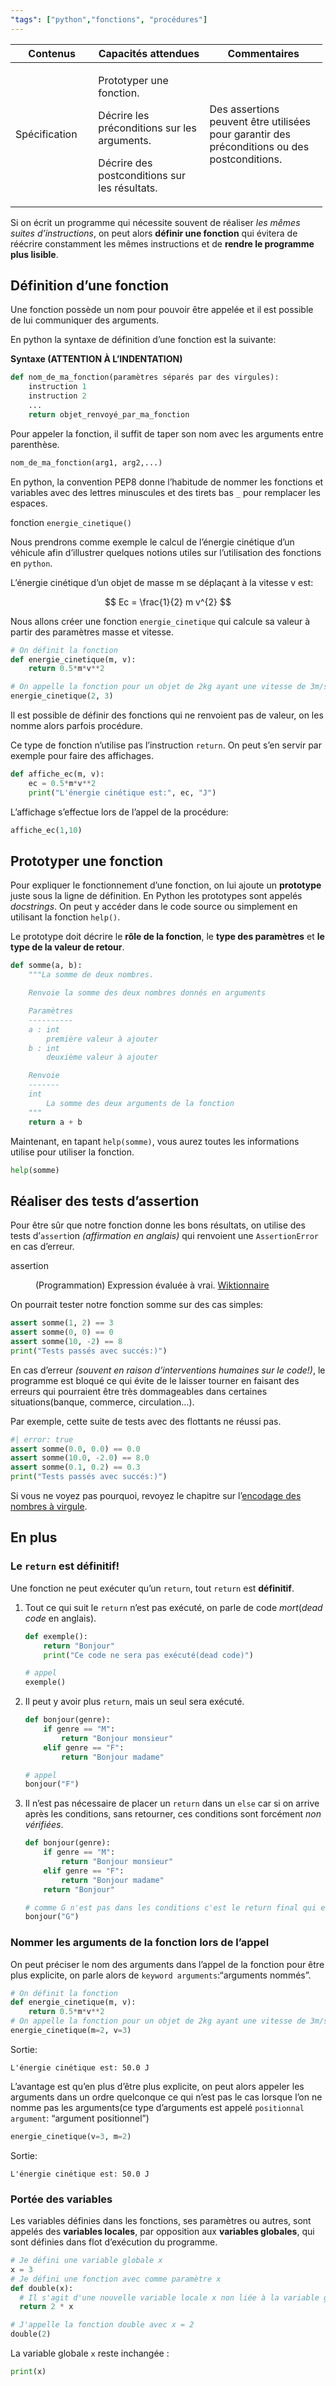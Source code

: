 ```yaml
---
"tags": ["python","fonctions", "procédures"]
---
```


::: programme
+------------------------+---------------------------------+-----------------------------------+
| Contenus               | Capacités attendues             | Commentaires                      |
+========================+=================================+===================================+
| Spécification          | Prototyper une fonction.        | Des assertions peuvent être       |
|                        |                                 | utilisées pour garantir des       |
|                        | Décrire les préconditions sur   | préconditions ou des              |
|                        | les arguments.                  | postconditions.                   |
|                        |                                 |                                   |
|                        | Décrire des postconditions sur  |                                   |
|                        | les résultats.                  |                                   |
+------------------------+---------------------------------+-----------------------------------+
:::

::: {.intro layout-ncol=2}

Si on écrit un programme qui nécessite souvent de réaliser *les mêmes suites d'instructions*, on
peut alors **définir une fonction** qui évitera de réécrire constamment les mêmes instructions et
de **rendre le programme plus lisible**.

<wc-wikimage title="Function_color_example_3.svg" caption="En fonction des arguments donnés en entrée(X), la fonction renverra la valeur (Y) souhaitée."></wc-wikimage>

:::

## Définition d'une fonction

Une fonction possède un nom pour pouvoir être appelée et il est possible de lui communiquer des
arguments.

En python la syntaxe de définition d'une fonction est la suivante:

**Syntaxe (ATTENTION À L'INDENTATION)**

```python
def nom_de_ma_fonction(paramètres séparés par des virgules):
    instruction 1
    instruction 2
    ...
    return objet_renvoyé_par_ma_fonction
```


Pour appeler la fonction, il suffit de taper son nom avec les arguments entre parenthèse.

```python
nom_de_ma_fonction(arg1, arg2,...)
```

::: {.plus titre="Conventions de noms en Python"}

En python, la convention PEP8 donne l'habitude de nommer les fonctions et variables avec
des lettres minuscules et des tirets bas `_` pour remplacer les espaces.

:::

::: example
fonction `energie_cinetique()`

Nous prendrons comme exemple le calcul de l'énergie cinétique d'un véhicule afin d'illustrer
quelques notions utiles sur l'utilisation des fonctions en `python`.

L'énergie cinétique d'un objet de masse m se déplaçant à la vitesse v est:

$$
Ec = \frac{1}{2} m  v^{2}
$$

Nous allons créer une fonction `energie_cinetique` qui calcule sa valeur à partir des paramètres
masse et vitesse.

```python
# On définit la fonction
def energie_cinetique(m, v):
    return 0.5*m*v**2

# On appelle la fonction pour un objet de 2kg ayant une vitesse de 3m/s
energie_cinetique(2, 3) 
```


:::

::: {.plus titre="Les procédures"}

Il est possible de définir des fonctions qui ne renvoient pas de valeur, on les nomme alors parfois
procédure.

Ce type de fonction n'utilise pas l'instruction `return`. On peut s'en servir par exemple pour
faire des affichages.

```python
def affiche_ec(m, v):
    ec = 0.5*m*v**2
    print("L'énergie cinétique est:", ec, "J")
```
L'affichage s'effectue lors de l'appel de la procédure:

```python
affiche_ec(1,10)
```

:::

## Prototyper une fonction

Pour expliquer le fonctionnement d'une fonction, on lui ajoute un **prototype** juste sous la ligne
de définition. En Python les prototypes sont appelés *docstrings*. On peut y accéder dans le code
source ou simplement en utilisant la fonction `help()`. 

Le prototype doit décrire le **rôle de la fonction**, le **type des paramètres** et **le type de la
valeur de retour**.

```python
def somme(a, b):
    """La somme de deux nombres.

    Renvoie la somme des deux nombres donnés en arguments

    Paramètres
    ----------
    a : int
        première valeur à ajouter
    b : int
        deuxième valeur à ajouter

    Renvoie
    -------
    int
        La somme des deux arguments de la fonction
    """
    return a + b
```

Maintenant, en tapant `help(somme)`, vous aurez toutes les informations utilise pour utiliser la
fonction.

```python
help(somme)
```

## Réaliser des tests d'assertion

Pour être sûr que notre fonction donne les bons résultats, on utilise des tests d'`assert`ion
_(affirmation en anglais)_ qui renvoient une `AssertionError` en cas d'erreur.

assertion

: (Programmation) Expression évaluée à vrai. [Wiktionnaire](https://fr.wiktionary.org/wiki/assertion){.cite-source}

On pourrait tester notre fonction somme sur des cas simples:

```python
assert somme(1, 2) == 3
assert somme(0, 0) == 0
assert somme(10, -2) == 8
print("Tests passés avec succés:)")
```

En cas d'erreur _(souvent en raison d'interventions humaines sur le code!)_, le programme est
bloqué ce qui évite de le laisser tourner en faisant des erreurs qui pourraient être très
dommageables dans certaines situations(banque, commerce, circulation...).

Par exemple, cette suite de tests avec des flottants ne réussi pas.

```python
#| error: true
assert somme(0.0, 0.0) == 0.0
assert somme(10.0, -2.0) == 8.0
assert somme(0.1, 0.2) == 0.3
print("Tests passés avec succés:)")
```

Si vous ne voyez pas pourquoi, revoyez le chapitre sur l'[encodage des nombres à virgule](/1g/nsi/2-representation-des-donnees-types-et-valeurs-de-base/3-representation-des-nombres-a-virgule).

## En plus
### Le `return` est définitif!

:::callout-caution

Une fonction ne peut exécuter qu'un `return`, tout `return` est **définitif**.

:::

::: examples

1. Tout ce qui suit le `return` n'est pas exécuté, on parle de code _mort_(_dead code_ en anglais).

   ```python
   def exemple():
       return "Bonjour"
       print("Ce code ne sera pas exécuté(dead code)")
   
   # appel
   exemple()
   ```

2. Il peut y avoir plus `return`, mais un seul sera exécuté.

   ```python
   def bonjour(genre):
       if genre == "M":
           return "Bonjour monsieur"
       elif genre == "F":
           return "Bonjour madame"
         
   # appel
   bonjour("F")
   ```   

3. Il n'est pas nécessaire de placer un `return` dans un `else` car si on arrive après les
   conditions, sans retourner, ces conditions sont forcément _non vérifiées_.

   ```python
   def bonjour(genre):
       if genre == "M":
           return "Bonjour monsieur"
       elif genre == "F":
           return "Bonjour madame"
       return "Bonjour"
         
   # comme G n'est pas dans les conditions c'est le return final qui est exécuté
   bonjour("G")
   ``` 
:::

### Nommer les arguments de la fonction lors de l'appel

On peut préciser le nom des arguments dans l'appel de la fonction pour être plus explicite, on
parle alors de `keyword arguments`:"arguments nommés".


```python
# On définit la fonction
def energie_cinetique(m, v):
    return 0.5*m*v**2
# On appelle la fonction pour un objet de 2kg ayant une vitesse de 3m/s
energie_cinetique(m=2, v=3)
```
Sortie:
```
L'énergie cinétique est: 50.0 J
```
L'avantage est qu'en plus d'être plus explicite, on peut alors appeler les arguments dans un ordre
quelconque ce qui n'est pas le cas lorsque l'on ne nomme pas les arguments(ce type d'arguments est
appelé `positionnal argument`: "argument positionnel")


```python
energie_cinetique(v=3, m=2)
```
Sortie:
```
L'énergie cinétique est: 50.0 J
```

### Portée des variables

Les variables définies dans les fonctions, ses paramètres ou autres, sont appelés des **variables
locales**, par opposition aux **variables globales**, qui sont définies dans flot d'exécution du
programme.

```python
# Je défini une variable globale x
x = 3
# Je défini une fonction avec comme paramètre x
def double(x):
  # Il s'agit d'une nouvelle variable locale x non liée à la variable globale x
  return 2 * x

# J'appelle la fonction double avec x = 2
double(2)
```


La variable globale `x` reste inchangée :

```python
print(x)
```
